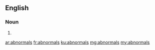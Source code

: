 ==English==

===Noun===
{{head|en}}
# {{plural of|abnormal}}

[[ar:abnormals]]
[[fr:abnormals]]
[[ku:abnormals]]
[[mg:abnormals]]
[[my:abnormals]]